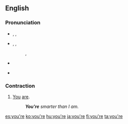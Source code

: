 ==English==

===Pronunciation===
* {{a|UK}} {{enPR|yôr}}, {{IPA|/jɔː(ɹ)/}}, {{SAMPA|/jO:(r)/}}
*: {{rhymes|ɔː(r)}}
* {{a|US}} {{enPR|yôr}}, {{IPA|/jɔː(ɹ)/|/jʊə(ɹ)/}}, {{SAMPA|/jO:(r)/|/jU@(r)}}
*: {{audio|en-us-you're.ogg|Audio (US) (1)}}, {{audio|en-us-you're2.ogg|Audio (US) (2)}}
*: {{rhymes|ʊə(r)}}
* {{homophones|yore|your}}
* {{homophones|yaw}} {{qualifier|in non-rhotic accents}}

===Contraction===
{{en-cont}}

# [[You]] [[are]].
#: '''''You're''' smarter than I am.''

[[es:you're]]
[[ko:you're]]
[[hu:you're]]
[[ja:you're]]
[[fi:you're]]
[[ta:you're]]